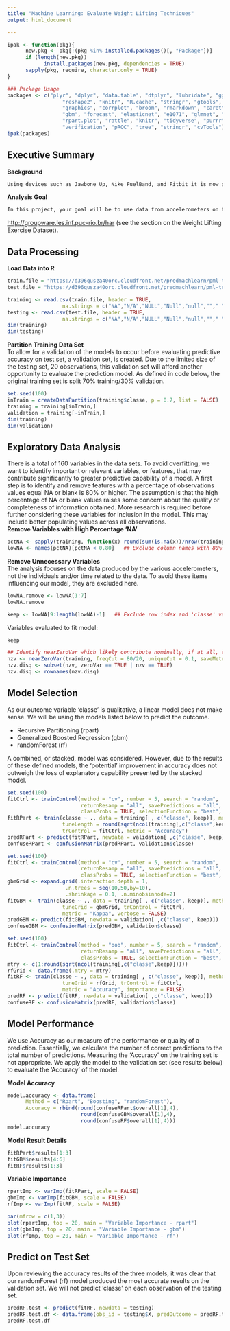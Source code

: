 ```yaml
---
title: "Machine Learning: Evaluate Weight Lifting Techniques"
output: html_document

---
```


```r
ipak <- function(pkg){
      new.pkg <- pkg[!(pkg %in% installed.packages()[, "Package"])]
      if (length(new.pkg)) 
            install.packages(new.pkg, dependencies = TRUE)
      sapply(pkg, require, character.only = TRUE)
}

### Package Usage
packages <- c("plyr", "dplyr", "data.table", "dtplyr", "lubridate", "ggplot2", "scales",
                  "reshape2", "knitr", "R.cache", "stringr", "gtools", "quantreg",
                  "graphics", "corrplot", "broom", "rmarkdown", "caret", "randomForest",
                  "gbm", "forecast", "elasticnet", "e1071", "glmnet", "quantmod", "rpart",
                  "rpart.plot", "rattle", "knitr", "tidyverse", "purrr", "mda", "ROCR",
                  "verification", "pROC", "tree", "stringr", "cvTools")
ipak(packages)
```

## Executive Summary  
**Background** 
```r
Using devices such as Jawbone Up, Nike FuelBand, and Fitbit it is now possible to collect a large amount of data about personal activity relatively inexpensively. These type of devices are part of the quantified self movement – a group of enthusiasts who take measurements about themselves regularly to improve their health, to find patterns in their behavior, or because they are tech geeks. One thing that people regularly do is quantify how much of a particular activity they do, but they rarely quantify how well they do it.  
```
**Analysis Goal**  
```r
In this project, your goal will be to use data from accelerometers on the belt, forearm, arm, and dumbell of 6 participants. They were asked to perform barbell lifts correctly and incorrectly in 5 different ways. More information is available from the website here:  
```
<http://groupware.les.inf.puc-rio.br/har>  (see the section on the Weight Lifting Exercise Dataset). 

## Data Processing

**Load Data into R**  
```r
train.file = "https://d396qusza40orc.cloudfront.net/predmachlearn/pml-training.csv"
test.file = "https://d396qusza40orc.cloudfront.net/predmachlearn/pml-testing.csv"

training <- read.csv(train.file, header = TRUE, 
                  na.strings = c("NA","N/A","NULL","Null","null",""," ","  ","#DIV/0!"))
testing <- read.csv(test.file, header = TRUE, 
                  na.strings = c("NA","N/A","NULL","Null","null",""," ","  ","#DIV/0!"))
dim(training)
dim(testing)
```


**Partition Training Data Set**  
To allow for a validation of the models to occur before evaluating predictive accuracy on test set, a validation set, is created.  Due to the limited size of the testing set, 20 observations, this validation set will afford another opportunity to evaluate the prediction model.  As defined in code below, the original training set is split 70% training/30% validation. 
```r
set.seed(100)
inTrain = createDataPartition(training$classe, p = 0.7, list = FALSE)
training = training[inTrain,]
validation = training[-inTrain,]
dim(training) 
dim(validation) 
```


## Exploratory Data Analysis  
There is a total of 160 variables in the data sets.  To avoid overfitting, we want to identify important or relevant variables, or features, that may contribute significantly to greater predictive capability of a model.   A first step is to identify and remove features with a percentage of observations values equal NA or blank is 80% or higher.  The assumption is that the high percentage of NA or blank values raises some concern about the quality or completeness of information obtained.  More research is required before further considering these variables for inclusion in the model. This may include better populating values across all observations.  
**Remove Variables with High Percentage 'NA'**   
```r
pctNA <- sapply(training, function(x) round(sum(is.na(x))/nrow(training),3))
lowNA <- names(pctNA)[pctNA < 0.80]   ## Exclude column names with 80%+ NA
```

**Remove Unnecessary Variables**  
The analysis focuses on the data produced by the various accelerometers, not the individuals and/or time related to the data.  To avoid these items influencing our model, they are excluded here.
```r
lowNA.remove <- lowNA[1:7]
lowNA.remove
```

```r
keep <- lowNA[9:length(lowNA)-1]   ## Exclude row index and 'classe' variable
```

Variables evaluated to fit model:
```r
keep
```
```r
## Identify nearZeroVar which likely contribute nominally, if at all, to predictive model
nzv <- nearZeroVar(training, freqCut = 80/20, uniqueCut = 0.1, saveMetrics = TRUE)
nzv.disq <- subset(nzv, zeroVar == TRUE | nzv == TRUE)
nzv.disq <- rownames(nzv.disq)
```


## Model Selection
As our outcome variable 'classe' is qualitative, a linear model does not make sense. We will be using the models listed below to predict the outcome.  

* Recursive Partitioning (rpart)  
* Generalized Boosted Regression (gbm)  
* randomForest (rf)  

A combined, or stacked, model was considered.  However, due to the results of these defined models, the 'potential' improvement in accuracy does not outweigh the loss of explanatory capability presented by the stacked model.  

```r
set.seed(100)
fitCtrl <- trainControl(method = "cv", number = 5, search = "random", 
                        returnResamp = "all", savePredictions = "all",
                        classProbs = TRUE, selectionFunction = "best", trim = TRUE)
fitRPart <- train(classe ~ ., data = training[ , c("classe", keep)], method = "rpart", 
                  tuneLength = round(sqrt(ncol(training[,c("classe",keep)]))), 
                  trControl = fitCtrl, metric = "Accuracy")
predRPart <- predict(fitRPart, newdata = validation[ ,c("classe", keep)])
confuseRPart <- confusionMatrix(predRPart, validation$classe)

set.seed(100)
fitCtrl <- trainControl(method = "cv", number = 5, search = "random",
                        returnResamp = "all", savePredictions = "all",
                        classProbs = TRUE, selectionFunction = "best", trim = TRUE)
gbmGrid <- expand.grid(.interaction.depth = 1,
                   .n.trees = seq(10,50,by=10),
                   .shrinkage = 0.1, .n.minobsinnode=2)
fitGBM <- train(classe ~ ., data = training[ , c("classe", keep)], method = "gbm", 
                  tuneGrid = gbmGrid, trControl = fitCtrl,
                  metric = "Kappa", verbose = FALSE)
predGBM <- predict(fitGBM, newdata = validation[ ,c("classe", keep)])
confuseGBM <- confusionMatrix(predGBM, validation$classe)

set.seed(100)
fitCtrl <- trainControl(method = "oob", number = 5, search = "random",
                        returnResamp = "all", savePredictions = "all",
                        classProbs = TRUE, selectionFunction = "best", trim = TRUE)
mtry <- c(1:round(sqrt(ncol(training[,c("classe",keep)]))))
rfGrid <- data.frame(.mtry = mtry)
fitRF <- train(classe ~ ., data = training[ , c("classe", keep)], method = "rf", 
                  tuneGrid = rfGrid, trControl = fitCtrl, 
                  metric = "Accuracy", importance = FALSE)
predRF <- predict(fitRF, newdata = validation[ ,c("classe", keep)])
confuseRF <- confusionMatrix(predRF, validation$classe)
```


## Model Performance  
We use Accuracy as our measure of the performance or quality of a prediction.  Essentially, we calculate the number of correct predictions to the total number of predictions.  Measuring the 'Accuracy' on the training set is not appropriate.  We apply the model to the validation set (see results below) to evaluate the 'Accuracy' of the model.  

**Model Accuracy**  
```r
model.accuracy <- data.frame(
      Method = c("Rpart", "Boosting", "randomForest"),
      Accuracy = rbind(round(confuseRPart$overall[1],4), 
                        round(confuseGBM$overall[1],4), 
                        round(confuseRF$overall[1],4)))
model.accuracy
```


**Model Result Details**  
```r
fitRPart$results[1:3]
fitGBM$results[4:6]
fitRF$results[1:3]
```


**Variable Importance**  
```r
rpartImp <- varImp(fitRPart, scale = FALSE)
gbmImp <- varImp(fitGBM, scale = FALSE)
rfImp <- varImp(fitRF, scale = FALSE)
```

```r
par(mfrow = c(1,3))
plot(rpartImp, top = 20, main = "Variable Importance - rpart")
plot(gbmImp, top = 20, main = "Variable Importance - gbm")
plot(rfImp, top = 20, main = "Variable Importance - rf")
```


## Predict on Test Set
Upon reviewing the accuracy results of the three models, it was clear that our randomForest (rf) model produced the most accurate results on the validation set.  We will not predict 'classe' on each observation of the testing set.  
```r
predRF.test <- predict(fitRF, newdata = testing)
predRF.test.df <- data.frame(obs_id = testing$X, predOutcome = predRF.test)
predRF.test.df
```

